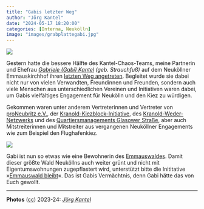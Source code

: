 ```yaml
---
title: "Gabis letzter Weg"
author: "Jörg Kantel"
date: "2024-05-17 18:20:00"
categories: [Interna, Neukölln]
image: "images/grabplattegabi.jpg"
---
```


[![](images/grabplattegabi-b.jpg)](https://www.flickr.com/photos/schockwellenreiter/53727571283/)

Gestern hatte die bessere Hälfte des Kantel-Chaos-Teams, meine Partnerin und Ehefrau *[Gabriele (Gabi) Kantel](http://www.gabi-kantel.de/Website/Willkommen.html) (geb. Strauchfuß)* auf dem Neuköllner Emmauskirchhof ihren [letzten Weg angetreten](https://kantel.github.io/posts/2024051403_abschied_gabi/). Begleitet wurde sie dabei nicht nur von vielen Verwandten, Freundinnen und Freunden, sondern auch viele Menschen aus unterschiedlichen Vereinen und Initiativen waren dabei, um Gabis vielfältiges Engagement für Neukölln und den Kiez zu würdigen.

Gekommen waren unter anderem Vertreterinnen und Vertreter von [proNeubritz e.V.](https://proneubritz.jimdofree.com/), der [Kranold-Kiezblock-Initiative](https://www.kiezblocks.de/kranold/), des [Kranold-Weder-Netzwerks](https://qm-glasower-strasse.de/vorgestellt-das-kranold-weder-netzwerk/) und des [Quartiersmanagements Glasower Straße](https://qm-glasower-strasse.de/), aber auch Mitstreiterinnen und Mitstreiter aus vergangenen Neuköllner Engagements wie zum Beispiel den Flughafenkiez.

[![](images/emmauswaldbleibt.jpg)](https://www.flickr.com/photos/schockwellenreiter/53200661774/)

Gabi ist nun so etwas wie eine Bewohnerin des [Emmauswaldes](https://stadtneudenken.net/2023/09/18/emmauswald/). Damit dieser größte Wald Neuköllns auch weiter grünt und nicht mit Eigentumswohnungen zugepflastert wird, unterstützt bitte die Inititative »[Emmauswald bleibt](https://emmauswald-bleibt.de/)«. Das ist Gabis Vermächtnis, denn Gabi hätte das von Euch gewollt.

---

**Photos** ([cc](http://creativecommons.org/licenses/by-nc-nd/2.0/)) 2023-24: *[Jörg Kantel](http://cognitiones.kantel-chaos-team.de/cv.html)*